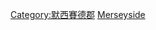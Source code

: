 {{Commonscat|Geography of Merseyside}}

[[Category:默西賽德郡|Category:默西賽德郡]]
[[Category:英格蘭各郡地理|Merseyside]]